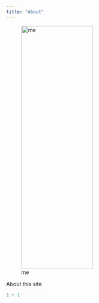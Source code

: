 ```yaml
---
title: "About"
---
```


![me](images/14A72A7B-495F-45F6-8BEE-0FA476A4E54E.jpeg){width="191" height="643"}

About this site

```r
1 + 1
```

